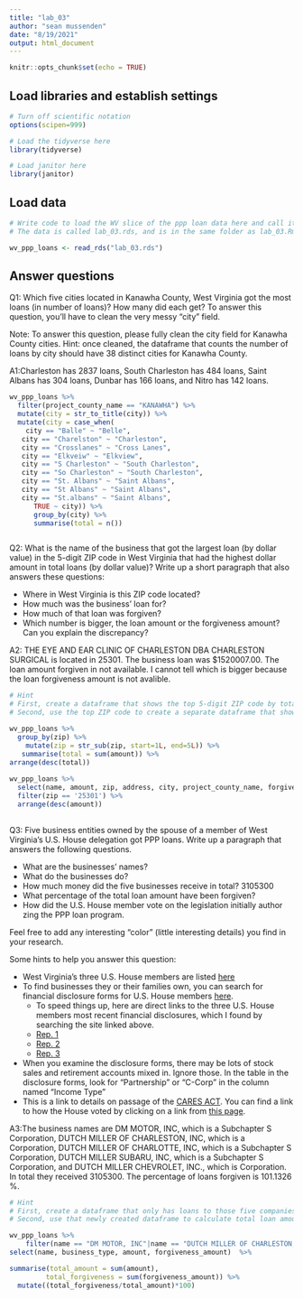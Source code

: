 ```yaml
---
title: "lab_03"
author: "sean mussenden"
date: "8/19/2021"
output: html_document
---
```


```r
knitr::opts_chunk$set(echo = TRUE)
```

## Load libraries and establish settings
```r
# Turn off scientific notation
options(scipen=999)

# Load the tidyverse here
library(tidyverse)

# Load janitor here
library(janitor)
```

## Load data

```r
# Write code to load the WV slice of the ppp loan data here and call it wv_ppp_loans.
# The data is called lab_03.rds, and is in the same folder as lab_03.Rmd (this data notebook)

wv_ppp_loans <- read_rds("lab_03.rds")
```

## Answer questions

Q1: Which five cities located in Kanawha County, West Virginia got the most loans (in number of loans)? How many did each get? To answer this question, you'll have to clean the very messy "city" field.

Note: To answer this question, please fully clean the city field for Kanawha County cities. Hint: once cleaned, the dataframe that counts the number of loans by city should have 38 distinct cities for Kanawha County.

A1:Charleston has 2837 loans, South Charleston has 484 loans, Saint Albans has 304 loans, Dunbar has	166 loans, and Nitro has 142 loans. 

```r

wv_ppp_loans %>%
  filter(project_county_name == "KANAWHA") %>%
  mutate(city = str_to_title(city)) %>% 
  mutate(city = case_when(
    city == "Balle" ~ "Belle",
   city == "Charelston" ~ "Charleston",
   city == "Crosslanes" ~ "Cross Lanes",
   city == "Elkveiw" ~ "Elkview",
   city == "S Charleston" ~ "South Charleston",
   city == "So Charleston" ~ "South Charleston",      
   city == "St. Albans" ~ "Saint Albans",
   city == "St Albans" ~ "Saint Albans",   
   city == "St.albans" ~ "Saint Albans",   
      TRUE ~ city)) %>% 
      group_by(city) %>% 
      summarise(total = n())



```

Q2: What is the name of the business that got the largest loan (by dollar value) in the 5-digit ZIP code in West Virginia that had the highest dollar amount in total loans (by dollar value)? Write up a short paragraph that also answers these questions:

* Where in West Virginia is this ZIP code located?
* How much was the business' loan for?
* How much of that loan was forgiven?
* Which number is bigger, the loan amount or the forgiveness amount? Can you explain the discrepancy?

A2: THE EYE AND EAR CLINIC OF CHARLESTON DBA CHARLESTON SURGICAL is located in 25301. The business loan was $1520007.00. The loan amount forgiven in not available. I cannot tell which is bigger because the loan forgiveness amount is not avalible. 

```r
# Hint
# First, create a dataframe that shows the top 5-digit ZIP code by total dollar amount
# Second, use the top ZIP code to create a separate dataframe that shows the business with the biggest loan in that ZIP code.

wv_ppp_loans %>% 
  group_by(zip) %>% 
    mutate(zip = str_sub(zip, start=1L, end=5L)) %>%
   summarise(total = sum(amount)) %>%
arrange(desc(total)) 
  
wv_ppp_loans %>%
  select(name, amount, zip, address, city, project_county_name, forgiveness_amount) %>% 
  filter(zip == '25301') %>%
  arrange(desc(amount))
  

```

Q3: Five business entities owned by the spouse of a member of West Virginia's U.S. House delegation got PPP loans. Write up a paragraph that answers the following questions.   

  * What are the businesses' names?
  * What do the businesses do?
  * How much money did the five businesses receive in total? 3105300	
  * What percentage of the total loan amount have been forgiven?
  * How did the U.S. House member vote on the legislation initially author zing the PPP loan program.

Feel free to add any interesting "color" (little interesting details) you find in your research.  

Some hints to help you answer this question:

* West Virginia's three U.S. House members are listed [here](https://www.govtrack.us/congress/members/WV#representatives)
* To find businesses they or their families own, you can search for financial disclosure forms for U.S. House members [here](https://disclosures-clerk.house.gov/PublicDisclosure/FinancialDisclosure#Search).
  * To speed things up, here are direct links to the three U.S. House members most recent financial disclosures, which I found by searching the site linked above.
  * [Rep. 1](https://disclosures-clerk.house.gov/public_disc/financial-pdfs/2020/10042042.pdf)
  * [Rep. 2](https://disclosures-clerk.house.gov/public_disc/financial-pdfs/2020/10040330.pdf)
  * [Rep. 3](https://disclosures-clerk.house.gov/public_disc/financial-pdfs/2020/10042734.pdf)
* When you examine the disclosure forms, there may be lots of stock sales and retirement accounts mixed in.  Ignore those. In the table in the disclosure forms, look for "Partnership" or "C-Corp" in the column named "Income Type"
* This is a link to details on passage of the [CARES ACT](https://www.congress.gov/bill/116th-congress/house-bill/748). You can find a link to how the House voted by clicking on a link from [this page](https://www.congress.gov/bill/116th-congress/house-bill/748/actions).

A3:The business names are DM MOTOR, INC,	which is a Subchapter S Corporation, DUTCH MILLER OF CHARLESTON, INC, which is a Corporation, 	DUTCH MILLER OF CHARLOTTE, INC,	which is a Subchapter S Corporation, DUTCH MILLER SUBARU, INC, which is a	Subchapter S Corporation, and DUTCH MILLER CHEVROLET, INC., which is	Corporation. In total they received 3105300. The percentage of loans forgiven is 101.1326 %. 

```r

# Hint
# First, create a dataframe that only has loans to those five companies
# Second, use that newly created dataframe to calculate total loan amount and percentage forgiven for those companies

wv_ppp_loans %>% 
    filter(name == "DM MOTOR, INC"|name == "DUTCH MILLER OF CHARLESTON, INC"|name == "DUTCH MILLER OF CHARLOTTE, INC"|name == "DUTCH MILLER SUBARU, INC"|name == "DUTCH MILLER CHEVROLET, INC.") %>% 
select(name, business_type, amount, forgiveness_amount)  %>% 

summarise(total_amount = sum(amount),
         total_forgiveness = sum(forgiveness_amount)) %>% 
  mutate((total_forgiveness/total_amount)*100) 

```
